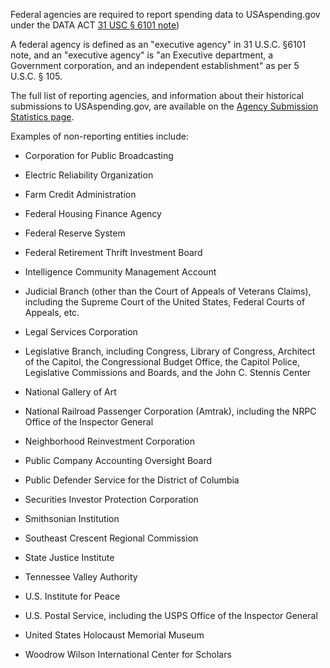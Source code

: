 Federal agencies are required to report spending data to
USAspending.gov under the DATA ACT
 <a target="_blank" rel="noopener noreferrer" href="https://uscode.house.gov/view.xhtml?req=(title:31%20section:6101%20edition:prelim)%20OR%20(granuleid:USC-prelim-title31-section6101)&amp;f=treesort&amp;edition=prelim&amp;num=0&amp;jumpTo=true">31 USC § 6101 note</a>)

A federal agency is defined as an "executive agency" in 31 U.S.C. §6101 note, and an "executive agency" is "an Executive department, a
Government corporation, and an independent establishment" as per 5 U.S.C. § 105.

The full list of reporting agencies, and information about their historical submissions to USAspending.gov, are available on the
 <a target="_blank" rel="noopener noreferrer" href="https://www.usaspending.gov/submission-statistics">Agency Submission Statistics page</a>.

Examples of non-reporting entities include:

-   Corporation for Public Broadcasting

-   Electric Reliability Organization

-   Farm Credit Administration

-   Federal Housing Finance Agency

-   Federal Reserve System

-   Federal Retirement Thrift Investment Board

-   Intelligence Community Management Account

-   Judicial Branch (other than the Court of Appeals of Veterans Claims), including the Supreme Court of the United States, Federal Courts of Appeals, etc.

-   Legal Services Corporation

-   Legislative Branch, including Congress, Library of Congress, Architect of the Capitol, the Congressional Budget Office, the Capitol Police, Legislative Commissions and Boards, and the John C. Stennis Center

-   National Gallery of Art

-   National Railroad Passenger Corporation (Amtrak), including the NRPC Office of the Inspector General

-   Neighborhood Reinvestment Corporation

-   Public Company Accounting Oversight Board

-   Public Defender Service for the District of Columbia

-   Securities Investor Protection Corporation

-   Smithsonian Institution

-   Southeast Crescent Regional Commission

-   State Justice Institute

-   Tennessee Valley Authority

-   U.S. Institute for Peace

-   U.S. Postal Service, including the USPS Office of the Inspector General

-   United States Holocaust Memorial Museum

-   Woodrow Wilson International Center for Scholars